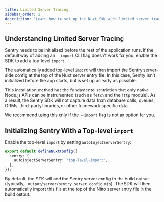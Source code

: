```yaml
---
title: Limited Server Tracing
sidebar_order: 2
description: "Learn how to set up the Nuxt SDK with limited server tracing by adding a top-level import to the build output."
---
```


## Understanding Limited Server Tracing

Sentry needs to be initialized before the rest of the application runs.
If the default way of adding an <PlatformLink to="/install/cli-import">`--import` CLI flag</PlatformLink> doesn't work for you,
enable the SDK to add a top-level `import`.

The automatically added top-level `import` will then import the Sentry server-side config at the top of the Nuxt server entry file.
In this case, Sentry isn’t initialized before the app starts, but is set up as early as possible.

<Alert level='warning' title='Restrictions of this installation method'>

This installation method has the fundamental restriction that only native Node.js APIs can be instrumented (such as `fetch` and the `http` module).
As a result, the Sentry SDK will not capture data from database calls, queues, ORMs, third-party libraries, or other framework-specific data.

We recommend using this only if the `--import` flag is not an option for you.

</Alert>

## Initializing Sentry With a Top-level `import`

Enable the top-level `import` by setting `autoInjectServerSentry`:

```typescript {filename:nuxt.config.ts} {3}
export default defineNuxtConfig({
  sentry: {
    autoInjectServerSentry: "top-level-import",
  },
});
```

By default, the SDK will add the Sentry server config to the build output (typically, `.output/server/sentry.server.config.mjs`).
The SDK will then automatically import this file at the top of the Nitro server entry file in the build output.
